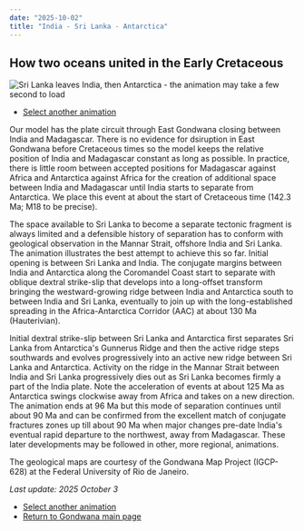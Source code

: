 ```yaml
---
date: "2025-10-02"
title: "India - Sri Lanka - Antarctica"
---
```

## How two oceans united in the Early Cretaceous

![Sri Lanka leaves India, then Antarctica - the animation may take a few second to load](./assets/sri-2-2.gif)

* [Select another animation](../animations)

Our model has the plate circuit through East Gondwana closing between India and Madagascar.  There is no evidence for dsiruption in East Gondwana before Cretaceous
times so the model keeps the relative position of India and Madagascar constant as long as possible. In practice, there is little room between accepted positions for
Madagascar against Africa and Antarctica against Africa for the creation of additional space between India and Madagascar until India starts to separate from 
Antarctica.  We place this event at about the start of Cretaceous time (142.3 Ma; M18 to be precise).

The space available to Sri Lanka to become a separate tectonic fragment is always limited and a defensible history of separation has to conform with geological 
observation in the Mannar Strait, offshore India and Sri Lanka. The animation illustrates the best attempt to achieve this so far. Initial opening is between 
Sri Lanka and India. The conjugate margins between India and Antarctica along the Coromandel Coast start to separate with oblique dextral strike-slip that develops 
into a long-offset transform bringing the westward-growing ridge between India and Antarctica south to between India and Sri Lanka, eventually to join up with the 
long-established spreading in the Africa-Antarctica Corridor (AAC) at about 130 Ma (Hauterivian).

Initial dextral strike-slip between Sri Lanka and Antarctica first separates Sri Lanka from Antarctica's Gunnerus Ridge and then the active ridge steps southwards 
and evolves progressively into an active new ridge between Sri Lanka and Antarctica. Activity on the ridge in the Mannar Strait between India and Sri Lanka 
progressively dies out as Sri Lanka becomes firmly a part of the India plate. Note the acceleration of events at about 125 Ma as Antarctica swings clockwise away 
from Africa and takes on a new direction. The animation ends at 96 Ma but this mode of separation continues until about 90 Ma and can be 
confirmed from the excellent match of conjugate fractures zones up till about 90 Ma when major changes pre-date India's eventual rapid departure to the northwest, 
away from Madagascar. These later developments may be followed in other, more regional, animations.

The geological maps are courtesy of the Gondwana Map Project (IGCP-628) at the Federal University of Rio de Janeiro.
 
 *Last update: 2025 October 3*
 
 * [Select another animation](../animations)
 * [Return to Gondwana main page](../../gondwana)
